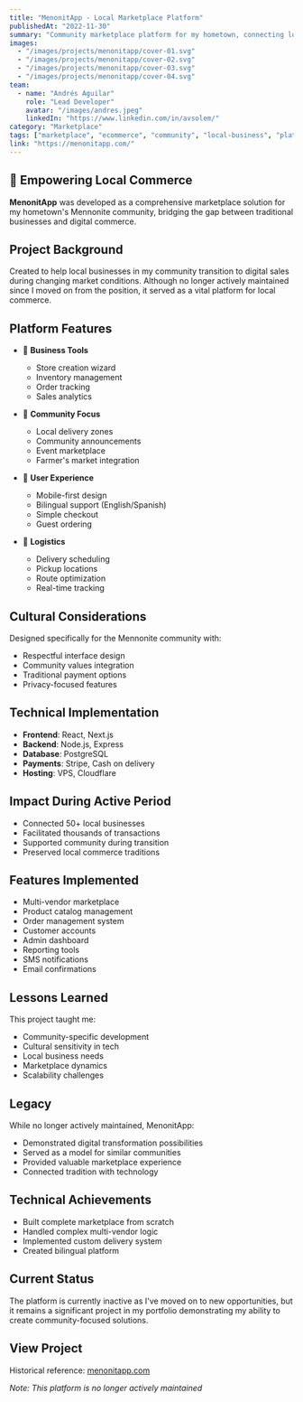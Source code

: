 ---
title: "MenonitApp - Local Marketplace Platform"
publishedAt: "2022-11-30"
summary: "Community marketplace platform for my hometown, connecting local businesses with customers"
images:
  - "/images/projects/menonitapp/cover-01.svg"
  - "/images/projects/menonitapp/cover-02.svg"
  - "/images/projects/menonitapp/cover-03.svg"
  - "/images/projects/menonitapp/cover-04.svg"
team:
  - name: "Andrés Aguilar"
    role: "Lead Developer"
    avatar: "/images/andres.jpeg"
    linkedIn: "https://www.linkedin.com/in/avsolem/"
category: "Marketplace"
tags: ["marketplace", "ecommerce", "community", "local-business", "platform"]
link: "https://menonitapp.com/"
---

## 🏪 Empowering Local Commerce

**MenonitApp** was developed as a comprehensive marketplace solution for my hometown's Mennonite community, bridging the gap between traditional businesses and digital commerce.

## Project Background

Created to help local businesses in my community transition to digital sales during changing market conditions. Although no longer actively maintained since I moved on from the position, it served as a vital platform for local commerce.

## Platform Features

- 🏬 **Business Tools**
  - Store creation wizard
  - Inventory management
  - Order tracking
  - Sales analytics

- 👥 **Community Focus**
  - Local delivery zones
  - Community announcements
  - Event marketplace
  - Farmer's market integration

- 📱 **User Experience**
  - Mobile-first design
  - Bilingual support (English/Spanish)
  - Simple checkout
  - Guest ordering

- 🚚 **Logistics**
  - Delivery scheduling
  - Pickup locations
  - Route optimization
  - Real-time tracking

## Cultural Considerations

Designed specifically for the Mennonite community with:
- Respectful interface design
- Community values integration
- Traditional payment options
- Privacy-focused features

## Technical Implementation

- **Frontend**: React, Next.js
- **Backend**: Node.js, Express
- **Database**: PostgreSQL
- **Payments**: Stripe, Cash on delivery
- **Hosting**: VPS, Cloudflare

## Impact During Active Period

- Connected 50+ local businesses
- Facilitated thousands of transactions
- Supported community during transition
- Preserved local commerce traditions

## Features Implemented

- Multi-vendor marketplace
- Product catalog management
- Order management system
- Customer accounts
- Admin dashboard
- Reporting tools
- SMS notifications
- Email confirmations

## Lessons Learned

This project taught me:
- Community-specific development
- Cultural sensitivity in tech
- Local business needs
- Marketplace dynamics
- Scalability challenges

## Legacy

While no longer actively maintained, MenonitApp:
- Demonstrated digital transformation possibilities
- Served as a model for similar communities
- Provided valuable marketplace experience
- Connected tradition with technology

## Technical Achievements

- Built complete marketplace from scratch
- Handled complex multi-vendor logic
- Implemented custom delivery system
- Created bilingual platform

## Current Status

The platform is currently inactive as I've moved on to new opportunities, but it remains a significant project in my portfolio demonstrating my ability to create community-focused solutions.

## View Project

Historical reference: [menonitapp.com](https://menonitapp.com/)

*Note: This platform is no longer actively maintained*